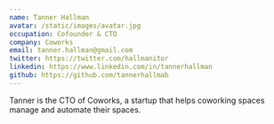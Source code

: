 ```yaml
---
name: Tanner Hallman
avatar: /static/images/avatar.jpg
occupation: Cofounder & CTO
company: Coworks
email: tanner.hallman@gmail.com
twitter: https://twitter.com/hallmanitor
linkedin: https://www.linkedin.com/in/tannerhallman
github: https://github.com/tannerhallmab
---
```


Tanner is the CTO of Coworks, a startup that helps coworking spaces manage and automate their spaces.
